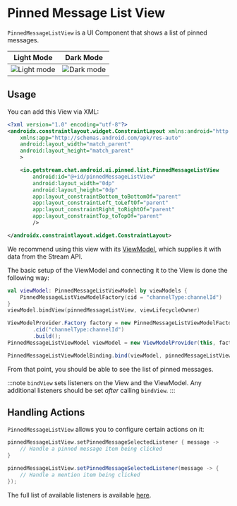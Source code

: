 
# Pinned Message List View

`PinnedMessageListView` is a UI Component that shows a list of pinned messages.

| Light Mode | Dark Mode |
| --- | --- |
|![Light mode](../../assets/pinned_message_list_view_light.png)|![Dark mode](../../assets/pinned_message_list_view_dark.png)|

## Usage

You can add this View via XML:

```xml
<?xml version="1.0" encoding="utf-8"?>
<androidx.constraintlayout.widget.ConstraintLayout xmlns:android="http://schemas.android.com/apk/res/android"
    xmlns:app="http://schemas.android.com/apk/res-auto"
    android:layout_width="match_parent"
    android:layout_height="match_parent"
    >

    <io.getstream.chat.android.ui.pinned.list.PinnedMessageListView
        android:id="@+id/pinnedMessageListView"
        android:layout_width="0dp"
        android:layout_height="0dp"
        app:layout_constraintBottom_toBottomOf="parent"
        app:layout_constraintLeft_toLeftOf="parent"
        app:layout_constraintRight_toRightOf="parent"
        app:layout_constraintTop_toTopOf="parent"
        />

</androidx.constraintlayout.widget.ConstraintLayout>
```

We recommend using this view with its [ViewModel](../01-overview.mdx#viewmodels), which supplies it with data from the Stream API.

The basic setup of the ViewModel and connecting it to the View is done the following way:

<Tabs>
<TabItem value="kotlin" label="Kotlin">

```kotlin
val viewModel: PinnedMessageListViewModel by viewModels {
    PinnedMessageListViewModelFactory(cid = "channelType:channelId")
}
viewModel.bindView(pinnedMessageListView, viewLifecycleOwner)
```
</TabItem>

<TabItem value="java" label="Java">

```java
ViewModelProvider.Factory factory = new PinnedMessageListViewModelFactory.Builder()
        .cid("channelType:channelId")
        .build();
PinnedMessageListViewModel viewModel = new ViewModelProvider(this, factory).get(PinnedMessageListViewModel.class);

PinnedMessageListViewModelBinding.bind(viewModel, pinnedMessageListView, getViewLifecycleOwner());
```
</TabItem>
</Tabs>

From that point, you should be able to see the list of pinned messages.

:::note
`bindView` sets listeners on the View and the ViewModel. Any additional listeners should be set _after_ calling `bindView`.
:::

## Handling Actions

`PinnedMessageListView` allows you to configure certain actions on it:

<Tabs>
<TabItem value="kotlin" label="Kotlin">

```kotlin
pinnedMessageListView.setPinnedMessageSelectedListener { message ->
    // Handle a pinned message item being clicked
}
```
</TabItem>

<TabItem value="java" label="Java">

```java
pinnedMessageListView.setPinnedMessageSelectedListener(message -> {
    // Handle a mention item being clicked
});
```
</TabItem>
</Tabs>

The full list of available listeners is available [here](https://getstream.github.io/stream-chat-android/stream-chat-android-ui-components/io.getstream.chat.android.ui.pinned.list/-pinned-message-list-view/).
